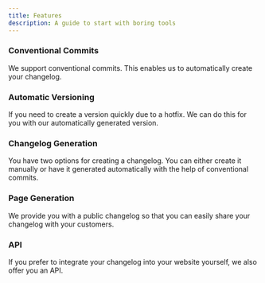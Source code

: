 ```yaml
---
title: Features 
description: A guide to start with boring tools
---
```


### Conventional Commits

We support conventional commits. This enables us to automatically create your changelog.

### Automatic Versioning

If you need to create a version quickly due to a hotfix. We can do this for you with our automatically generated version.

### Changelog Generation

You have two options for creating a changelog. You can either create it manually or have it generated automatically with the help of conventional commits.

### Page Generation

We provide you with a public changelog so that you can easily share your changelog with your customers.

### API

If you prefer to integrate your changelog into your website yourself, we also offer you an API.
